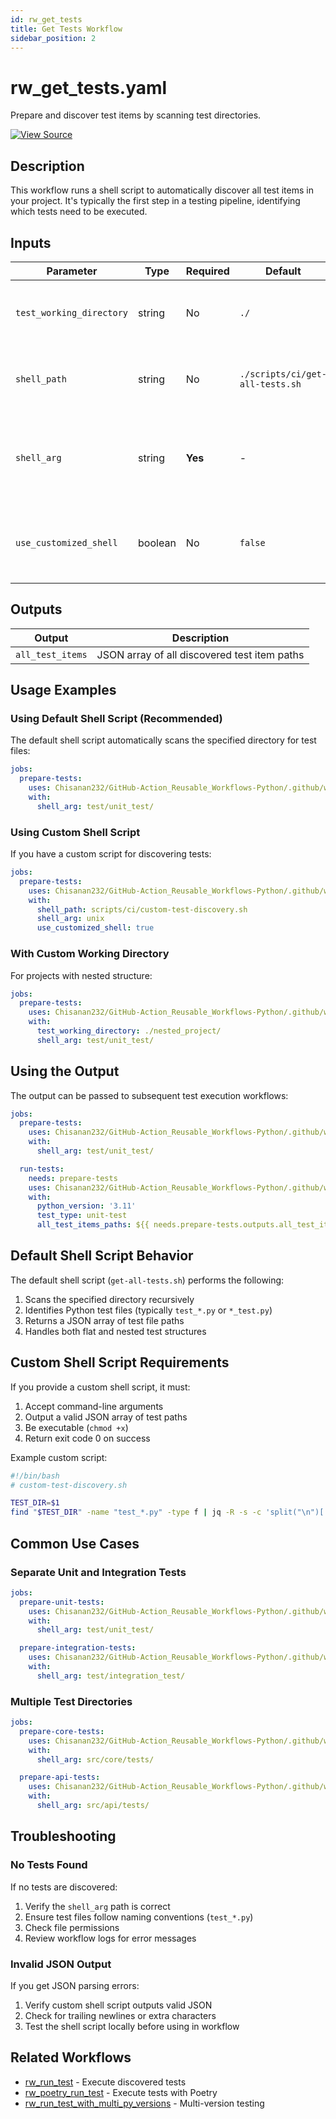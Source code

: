 ```yaml
---
id: rw_get_tests
title: Get Tests Workflow
sidebar_position: 2
---
```


# rw_get_tests.yaml

Prepare and discover test items by scanning test directories.

[![View Source](https://img.shields.io/badge/View-Source-blue?logo=github)](https://github.com/Chisanan232/GitHub-Action_Reusable_Workflows-Python/blob/master/.github/workflows/rw_get_tests.yaml)

## Description

This workflow runs a shell script to automatically discover all test items in your project. It's typically the first step in a testing pipeline, identifying which tests need to be executed.

## Inputs

| Parameter                | Type    | Required | Default                         | Description                                                        |
|--------------------------|---------|----------|---------------------------------|--------------------------------------------------------------------|
| `test_working_directory` | string  | No       | `./`                            | The working directory for test running                             |
| `shell_path`             | string  | No       | `./scripts/ci/get-all-tests.sh` | Path to the shell script that discovers test items                 |
| `shell_arg`              | string  | **Yes**  | -                               | Arguments for the shell script (typically the test directory path) |
| `use_customized_shell`   | boolean | No       | `false`                         | Whether to use a custom shell script instead of the default        |

## Outputs

| Output           | Description                                  |
|------------------|----------------------------------------------|
| `all_test_items` | JSON array of all discovered test item paths |

## Usage Examples

### Using Default Shell Script (Recommended)

The default shell script automatically scans the specified directory for test files:

```yaml
jobs:
  prepare-tests:
    uses: Chisanan232/GitHub-Action_Reusable_Workflows-Python/.github/workflows/rw_get_tests.yaml@master
    with:
      shell_arg: test/unit_test/
```

### Using Custom Shell Script

If you have a custom script for discovering tests:

```yaml
jobs:
  prepare-tests:
    uses: Chisanan232/GitHub-Action_Reusable_Workflows-Python/.github/workflows/rw_get_tests.yaml@master
    with:
      shell_path: scripts/ci/custom-test-discovery.sh
      shell_arg: unix
      use_customized_shell: true
```

### With Custom Working Directory

For projects with nested structure:

```yaml
jobs:
  prepare-tests:
    uses: Chisanan232/GitHub-Action_Reusable_Workflows-Python/.github/workflows/rw_get_tests.yaml@master
    with:
      test_working_directory: ./nested_project/
      shell_arg: test/unit_test/
```

## Using the Output

The output can be passed to subsequent test execution workflows:

```yaml
jobs:
  prepare-tests:
    uses: Chisanan232/GitHub-Action_Reusable_Workflows-Python/.github/workflows/rw_get_tests.yaml@master
    with:
      shell_arg: test/unit_test/

  run-tests:
    needs: prepare-tests
    uses: Chisanan232/GitHub-Action_Reusable_Workflows-Python/.github/workflows/rw_run_test.yaml@master
    with:
      python_version: '3.11'
      test_type: unit-test
      all_test_items_paths: ${{ needs.prepare-tests.outputs.all_test_items }}
```

## Default Shell Script Behavior

The default shell script (`get-all-tests.sh`) performs the following:

1. Scans the specified directory recursively
2. Identifies Python test files (typically `test_*.py` or `*_test.py`)
3. Returns a JSON array of test file paths
4. Handles both flat and nested test structures

## Custom Shell Script Requirements

If you provide a custom shell script, it must:

1. Accept command-line arguments
2. Output a valid JSON array of test paths
3. Be executable (`chmod +x`)
4. Return exit code 0 on success

Example custom script:

```bash
#!/bin/bash
# custom-test-discovery.sh

TEST_DIR=$1
find "$TEST_DIR" -name "test_*.py" -type f | jq -R -s -c 'split("\n")[:-1]'
```

## Common Use Cases

### Separate Unit and Integration Tests

```yaml
jobs:
  prepare-unit-tests:
    uses: Chisanan232/GitHub-Action_Reusable_Workflows-Python/.github/workflows/rw_get_tests.yaml@master
    with:
      shell_arg: test/unit_test/

  prepare-integration-tests:
    uses: Chisanan232/GitHub-Action_Reusable_Workflows-Python/.github/workflows/rw_get_tests.yaml@master
    with:
      shell_arg: test/integration_test/
```

### Multiple Test Directories

```yaml
jobs:
  prepare-core-tests:
    uses: Chisanan232/GitHub-Action_Reusable_Workflows-Python/.github/workflows/rw_get_tests.yaml@master
    with:
      shell_arg: src/core/tests/

  prepare-api-tests:
    uses: Chisanan232/GitHub-Action_Reusable_Workflows-Python/.github/workflows/rw_get_tests.yaml@master
    with:
      shell_arg: src/api/tests/
```

## Troubleshooting

### No Tests Found

If no tests are discovered:

1. Verify the `shell_arg` path is correct
2. Ensure test files follow naming conventions (`test_*.py`)
3. Check file permissions
4. Review workflow logs for error messages

### Invalid JSON Output

If you get JSON parsing errors:

1. Verify custom shell script outputs valid JSON
2. Check for trailing newlines or extra characters
3. Test the shell script locally before using in workflow

## Related Workflows

- [rw_run_test](./rw_run_test.mdx) - Execute discovered tests
- [rw_poetry_run_test](./rw_poetry_run_test.mdx) - Execute tests with Poetry
- [rw_run_test_with_multi_py_versions](./rw_run_test_with_multi_py_versions.mdx) - Multi-version testing
